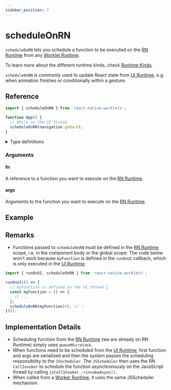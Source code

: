 ```yaml
---
sidebar_position: 7
---
```


# scheduleOnRN

`scheduleOnRN` lets you schedule a function to be executed on the [RN Runtime](/docs/fundamentals/glossary#react-native-runtime-rn-runtime) from any [Worklet Runtime](/docs/fundamentals/glossary#worker-worklet-runtime---worker-runtime).

To learn more about the different runtime kinds, check [Runtime Kinds](/docs/fundamentals/runtimeKinds).

`scheduleOnRN` is commonly used to update React state from [UI Runtime](/docs/fundamentals/glossary#ui-runtime), e.g. when animation finishes or conditionally within a gesture.

## Reference

```javascript
import { scheduleOnRN } from 'react-native-worklets';

function App() {
  // While on the UI thread
  scheduleOnRN(navigation.goBack);
}
```

<details>
<summary>Type definitions</summary>

```typescript
function scheduleOnRN<Args extends unknown[], ReturnValue>(
  fun:
    | ((...args: Args) => ReturnValue)
    | RemoteFunction<Args, ReturnValue>
    | WorkletFunction<Args, ReturnValue>,
  ...args: Args
): void
```

</details>

### Arguments

#### fn

A reference to a function you want to execute on the [RN Runtime](/docs/fundamentals/glossary#react-native-runtime-rn-runtime).

#### args

Arguments to the function you want to execute on the [RN Runtime](/docs/fundamentals/glossary#react-native-runtime-rn-runtime).

## Example


<InteractiveExample src={ScheduleOnRNsrc} component={ScheduleOnRN} />

## Remarks

- Functions passed to `scheduleOnRN` must be defined in the [RN Runtime](/docs/fundamentals/glossary#react-native-runtime-rn-runtime) scope, i.e. in the component body or the global scope. The code below won't work because `myFunction` is defined in the `runOnUI` callback, which is only executed in the [UI Runtime](/docs/fundamentals/glossary#ui-runtime):

<Indent>

```jsx
import { runOnUI, scheduleOnRN } from 'react-native-worklets';

runOnUI(() => {
  // myFunction is defined on the UI thread 🚨
  const myFunction = () => {
    // ...
  };
  scheduleOnRN(myFunction)(); // 💥
})();
```

</Indent>

## Implementation Details

- Scheduling function from the [RN Runtime](/docs/fundamentals/glossary#react-native-runtime-rn-runtime) (we are already on RN Runtime) simply
  uses `queueMicrotask`.
- When functions need to be scheduled from the [UI Runtime](/docs/fundamentals/glossary#ui-runtime), first function and
  args are serialized and then the system passes the scheduling responsibility
  to the `JSScheduler`. The `JSScheduler` then uses the RN `CallInvoker` to schedule
  the function asynchronously on the JavaScript thread by calling
  `jsCallInvoker_->invokeAsync()`.
- When called from a [Worker Runtime](/docs/fundamentals/glossary#worker-worklet-runtime---worker-runtime), it uses the same JSScheduler mechanism.
